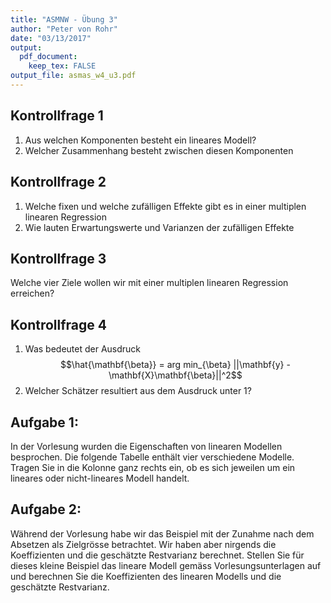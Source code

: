 ```yaml
---
title: "ASMNW - Übung 3"
author: "Peter von Rohr"
date: "03/13/2017"
output: 
  pdf_document:
    keep_tex: FALSE
output_file: asmas_w4_u3.pdf
---
```


## Kontrollfrage 1
1. Aus welchen Komponenten besteht ein lineares Modell? 
2. Welcher Zusammenhang besteht zwischen diesen Komponenten


## Kontrollfrage 2
1. Welche fixen und welche zufälligen Effekte gibt es in einer multiplen linearen Regression
2. Wie lauten Erwartungswerte und Varianzen der zufälligen Effekte


## Kontrollfrage 3
Welche vier Ziele wollen wir mit einer multiplen linearen Regression erreichen?


## Kontrollfrage 4
1. Was bedeutet der Ausdruck $$\hat{\mathbf{\beta}} = arg min_{\beta} ||\mathbf{y} - \mathbf{X}\mathbf{\beta}||^2$$
2. Welcher Schätzer resultiert aus dem Ausdruck unter 1?


## Aufgabe 1: 
In der Vorlesung wurden die Eigenschaften von linearen Modellen besprochen. Die folgende Tabelle enthält vier verschiedene Modelle. Tragen Sie in die Kolonne ganz rechts ein, ob es sich jeweilen um ein lineares oder nicht-lineares Modell handelt.

\vspace{2ex}
\begin{tabular}{lll}
\hline
Nr  &  Model  &  Typ(linear/nicht-linear)\\
\hline
    &                                                                                  & \\
1   & $y_i = \beta_1^2 + \sqrt{\beta_2}x_{i,2} + \epsilon_i$                           &  \\
    &                                                                                  & \\
2   & $y_i = \beta_1x_{i,1} + \beta_2x_{i,2} + \beta_3x_{i,3} + \epsilon_i$            &  \\
    &                                                                                  & \\
3   & $y_i = \beta_1x_{i,1} + \beta_2\log{x_{i,2}} + \beta_3sin(x_{i,3}) + \epsilon_i$ & \\
    &                                                                                  & \\
4   & $y_i = \beta_1^2\log{x_{i,1}} + \sqrt{\beta_2}x_{i,2} + \epsilon_i$              & \\
    &                                                                                  & \\
\hline
\end{tabular}


## Aufgabe 2:
Während der Vorlesung habe wir das Beispiel mit der Zunahme nach dem Absetzen als Zielgrösse betrachtet. Wir haben aber nirgends die Koeffizienten und die geschätzte Restvarianz berechnet. Stellen Sie für dieses kleine Beispiel das lineare Modell gemäss Vorlesungsunterlagen auf und berechnen Sie die Koeffizienten des linearen Modells und die geschätzte Restvarianz. 

